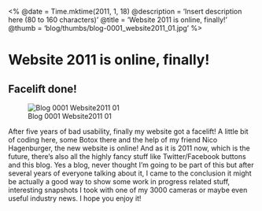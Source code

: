 <%
  @date = Time.mktime(2011, 1, 18)
  @description = 'Insert description here (80 to 160 characters)'
  @title = 'Website 2011 is online, finally!'
  @thumb = 'blog/thumbs/blog-0001_website2011_01.jpg'
%>

Website 2011 is online, finally!
================================

Facelift done!
--------------

![Blog 0001 Website2011 01](/images/blog/blog-0001_website2011_01.jpg)

After five years of bad usability, finally my website got a facelift! A little bit of coding here, some Botox there and the help of my friend Nico Hagenburger, the new website is online!
And as it is 2011 now, which is the future, there's also all the highly fancy stuff like Twitter/Facebook buttons and this blog. Yes a blog, never thought I'm going to be part of this but after several years of everyone talking about it, I came to the conclusion it might be actually a good way to show some work in progress related stuff, interesting snapshots I took with one of my 3000 cameras or maybe even useful industry news.
I hope you enjoy it!

